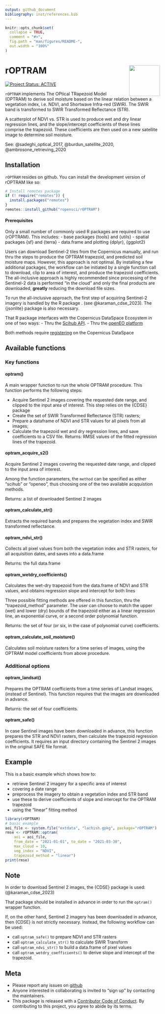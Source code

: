 ```yaml
---
output: github_document
bibliography: inst/references.bib
---
```


<!-- README.md is generated from README.Rmd. Please edit that file -->


```r
knitr::opts_chunk$set(
  collapse = TRUE,
  comment = "#>",
  fig.path = "man/figures/README-",
  out.width = "100%"
)
```

# rOPTRAM  <img align="right" width="100" height="100" src="vignettes/images/rOPTRAM_logo.jpg">

<!-- badges: start -->
[![Project Status: ACTIVE](https://www.repostatus.org/badges/latest/active.svg)](https://www.repostatus.org/#active)
<!-- badges: end -->

`rOPTRAM` implements The OPtical TRapezoid Model (OPTRAM) 
  to derive soil moisture based on the linear relation
  between a vegetation index, i.e. NDVI, and Shortwave Infra-red (SWIR).  The SWIR band is transformed to SWIR Transformed Reflectance (STR).
  
  A scatterplot of NDVI vs. STR is used to produce wet and dry linear regression lines, and the slope/intercept coefficients of these lines comprise the trapezoid. These coefficients are then used on a new satellite image to determine soil moisture.

  See:  @sadeghi_optical_2017, @burdun_satellite_2020, @ambrosone_retrieving_2020


## Installation

`rOPTRAM` resides on github.
You can install the development version of rOPTRAM like so:

``` r
# Install remotes package
if (! require("remotes")) {
  install.packages("remotes")
}
remotes::install_github("ropensci/rOPTRAM")
```

#### Prerequisites

Only a small number of commonly used R packages are required to use {rOPTRAM}. This includes:
 - base packages {tools} and {utils}
 - spatial packages {sf} and {terra}
 - data.frame and plotting {dplyr}, {ggplot2}

Users can download Sentinel-2 tiles from the Copernicus manually, and run thru the steps to produce the OPTRAM trapezoid, and predicted soil moisture maps. However, this approach is not optimal. By installing a few additional packages, the workflow can be initiated by a single function call to download, clip to area of interest, and produce the trapezoid coefficients. The all-inclusive approach is highly recommended since processing of the Sentinel-2 data is performed "in the cloud" and only the final products are downloaded, **greatly** reducing the download file sizes. 

To run the all-inclusive approach, the first step of acquiring Sentinel-2 imagery is handled by the R package \CRANpkg{CDSE}. (see @karaman_cdse_2023). The {jsonlite} package is also necessary.

That R package interfaces with the Copernicus DataSpace Ecosystem in one of two ways:
 - Thru the [Scihub API](https://shapps.dataspace.copernicus.eu/dashboard/#/).
 - Thru the [openEO platform](https://openeo.dataspace.copernicus.eu/) 
 
Both methods require [registering](https://dataspace.copernicus.eu/) on the Copernicus DataSpace 

## Available functions

### Key functions

#### optram()
A main wrapper function to run the whole OPTRAM procedure. 
This function performs the following steps:

  - Acquire Sentinel 2 images covering the requested date range, and clipped to the input area of interest. This step relies on the {CDSE} package
  - Create the set of SWIR Transformed Reflectance (STR) rasters;
  - Prepare a dataframe of NDVI and STR values for all pixels from all images;
  - Calculate the trapezoid wet and dry regression lines, and save coefficients to a CSV file.
Returns: RMSE values of the fitted regression lines of the trapezoid.


#### optram_acquire_s2()
Acquire Sentinel 2 images covering the requested date range, and clipped to the input area of interest.

Among the function parameters, the `method` can be specified as either "scihub" or "openeo", thus choosing one of the two available acqquistion methods.

Returns: a list of downloaded Sentinel 2 images


#### optram_calculate_str()
Extracts the required bands and prepares the vegetation index and SWIR transformed reflectance.

#### optram_ndvi_str()
Collects all pixel values from both the vegetation index and STR rasters, for all acquisition dates, and saves into a data.frame

Returns: the full data.frame


#### optram_wetdry_coefficients()
Calculates the wet-dry trapezoid from the data.frame of NDVI and STR values, and obtains regression slope and intercept for both lines

Three possible fitting methods are offered in this function, thru the "trapezoid_method" parameter. The user can choose to match the upper (wet) and lower (dry) bounds of the trapezoid either as a linear regression line, an exponential curve, or a second order polynomial function.

Returns: the set of four (or six, in the case of polynomial curve) coefficients.


#### optram_calculate_soil_moisture()
Calculates soil moisture rasters for a time series of images, using the OPTRAM model coefficients from above procedure.

### Additional options

#### optram_landsat()
Prepares the OPTRAM coefficients from a time series of Landsat images, (instead of Sentinel). This function requires that the images are downloaded in advance.

Returns: the set of four coefficients.


#### optram_safe()
In case Sentinel images have been downloaded in advance, this function prepares the STR and NDVI rasters, then calculate the trapezoid regression coefficients. It requires an input directory containing the Sentinel 2 images in the original SAFE file format.


## Example

This is a basic example which shows how to:

  - retrieve Sentinel 2 imagery for a specific area of interest
  - covering a date range
  - preprocess the imagery to obtain a vegetation index and STR band
  - use these to derive coefficients of slope and intercept for the OPTRAM trapezoid
  - using the "linear" fitting method

```r
library(rOPTRAM)
# basic example
aoi_file <- system.file("extdata", "lachish.gpkg", package="rOPTRAM")
rmse <- rOPTRAM::optram(
    aoi = aoi_file,
    from_date = "2021-01-01", to_date = "2021-03-30",
    max_cloud = 10,
    veg_index = "NDVI",
    trapezoid_method = "linear")
print(rmse)
```

## Note

In order to download Sentinel 2 images, the {CDSE} package is used: (@karaman_cdse_2023)

That package should be installed in advance in order to run the `optram()` wrapper function.

If, on the other hand, Sentinel 2 imagery has been downloaded in advance, then {CDSE} is not strictly necessary.
Instead, the following workflow can be used:

  - call `optram_safe()` to prepare NDVI and STR rasters
  - call `optram_calculate_str()` to calculate SWIR Transform
  - call `optram_ndvi_str()` to build a data.frame of pixel values
  - call `optram_wetdry_coefficients()` to derive slope and intercept of the trapezoid. 

## Meta

  - Please report any issues on [github](https://github.com/ropensci/rOPTRAM/issues)
  - Anyone interested in collaborating is invited to "sign up" by contacting the maintainers.
  - This package is released with a [Contributor Code of Conduct](https://github.com/ropensci/.github/blob/master/CODE_OF_CONDUCT.md). By contributing to this project, you agree to abide by its terms.
